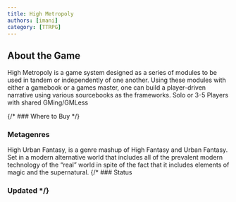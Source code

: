 ```yaml
---
title: High Metropoly
authors: [imani]
category: [TTRPG]
---
```


## About the Game
High Metropoly is a game system designed as a series of modules to be used in tandem or independently of one another. Using these modules with either a gamebook or a games master, one can build a player-driven narrative using various sourcebooks as the frameworks.
Solo or 3-5 Players with shared GMing/GMLess 

{/* ### Where to Buy */}
### Metagenres
High Urban Fantasy, is a genre mashup of High Fantasy and Urban Fantasy. Set in a modern alternative world that includes all of the prevalent modern technology of the “real” world in spite of the fact that it includes elements of magic and the supernatural. 
{/* ### Status
### Updated */}